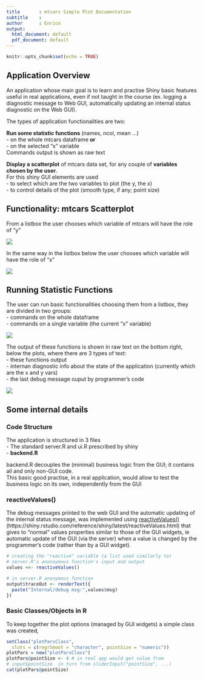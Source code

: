 ```yaml
---
title       : mtcars Simple Plot Documentation
subtitle    : 
author      : Enrico
output:
  html_document: default
  pdf_document: default
---
```

```r
knitr::opts_chunk$set(echo = TRUE)
```

## Application Overview

An application whose main goal is to learn and practise Shiny basic features useful in real applications, even if not taught in the course (ex. logging a diagnostic message to Web GUI, automatically updating an internal status diagnostic on the Web GUI).  

The types of application functionalities are two:  

**Run some statistic functions** (names, ncol, mean ...)  
  - on the whole mtcars dataframe <b>or</b>  
  - on the selected "x" variable  
  Commands output is shown as raw text  

**Display a scatterplot** of mtcars data set, for any couple of **variables chosen by the user**.  
For this shiny GUI elements are used  
- to select which are the two variables to plot (the y, the x)  
- to control details of the plot (smooth type, if any; point size)  


## Functionality: mtcars Scatterplot
From a listbox the user chooses which variable of mtcars will have the role of "y"

![](assets/img/app_yvarsel.jpg)

In the same way in the listbox below the user chooses which variable will have the role of "x"

![](assets/img/app_xvarsel.jpg)


## Running Statistic Functions  

The user can run basic functionalities choosing them from a listbox, they are divided in two groups:  
- commands on the whole dataframe  
- commands on a single variable (the current "x" variable)  

![](assets/img/app_commands_gui.jpg)


The output of these functions is shown in raw text on the bottom right, below the plots, where there are 3 types of text:  
- these functions output  
- internan diagnostic info about the state of the application (currently which are the x and y vars)  
- the last debug message ouput by programmer's code  

![](assets/img/app_text_output.jpg)


## Some internal details  

### Code Structure
The application is structured in 3 files  
-  The standard server.R and ui.R prescribed by shiny  
- <b>backend.R</b>  

backend.R decouples the (minimal) business logic from the GUI; it contains all and only non-GUI code.  
This basic good practise, in a real application, would allow to test the business logic on its own, independently from the GUI


### reactiveValues()  

The debug messages printed to the web GUI and the automatic updating of the internal status message, was implemented using [reactiveValues()] (https://shiny.rstudio.com/reference/shiny/latest/reactiveValues.html) that gives to "normal" values properties similar to those of the GUI widgets, ie automatic update of the GUI (via the server) when a value is changed by the programmer's code (rather than by a GUI widget).


```r

# creating the "reactive" variable (a list used similarly to)
# server.R's anonoymous function's input and output
values <<- reactiveValues()

# in server.R anonymous function
output$traceOut <- renderText({
  paste("Internal/debug msg:",values$msg)
})

```


### Basic Classes/Objects in R  

To keep together the plot options (managed by GUI widgets) a simple class was created, 
```r
setClass("plotParsClass",
  slots = c(regrSmoot = "character", pointSize = "numeric"))
plotPars = new("plotParsClass")
plotPars@pointSize <- 4 # in real app would get value from
# input$pointSize  in turn from sliderInput("pointSize", ...)
cat(plotPars@pointSize)
```

